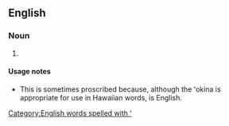 ==English==

===Noun===
{{en-noun}}

# {{rare}} {{alternative spelling of|[[Hawaiian]]}}

====Usage notes====
* This is sometimes proscribed because, although the ʻokina is appropriate for use in Hawaiian words, {{term|Hawaiian}} is English.

[[Category:English words spelled with ʻ]]